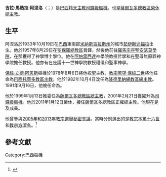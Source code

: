 {{Blpsources|time=2020-01-10T20:23:19+00:00}}
{{Infobox Christian leader
| type             = cardinal
| honorific-prefix =
| name             = 吉拉·馬熱拉·阿涅洛<br />Geraldo Majella Agnelo
| honorific-suffix = 
| title            = [[天主教薩爾瓦多總教區|天主教薩爾瓦多總教區榮休總主教]]
| image            = Geraldomajella2006 (cropped).jpg
| elected          = 
| appointed        = 1999年1月13日
| term             = 
| term_start       = 
| quashed          = 
| term_end         = 2011年1月12日
| predecessor      = {{link-en|路加·莫雷拉·內維斯|Lucas Moreira Neves}}
| opposed          = 
| successor        = {{link-en|穆里洛·拉莫斯·克列傑爾|Murilo Ramos Krieger|穆里洛·施巴士坦·拉莫斯·克列傑爾}}
| other_post       = 
<!---------- Orders ---------->
| ordination       = 1957年6月29日
| ordained_by      = 
| consecration     = 1978年8月6日
| consecrated_by   = [[保祿·立德·阿恩斯|保祿·立德·阿恩斯]]
| cardinal         = 2001年2月21日
| rank             = [[樞機|司鐸級樞機]]
<!---------- Personal details ---------->
| birth_name       = Geraldo Majella Agnelo
| birth_date       = {{birth date and age|1933|10|19|df=yes}}
| birth_place      = [[巴西|巴西]][[米納斯吉拉斯州|米納斯吉拉斯州]][[茹伊斯迪福拉|茹伊斯迪福拉]]
| death_date       = 
| death_place      = 
| buried           = 
| nationality      = 巴西
| religion         = [[天主教|天主教]]
| residence        = 
| parents          = 
| spouse           = 
| children         = 
| occupation       = 
| profession       = 
| previous_post    = 
| alma_mater       = 
| motto            = Caritas cum Fide
| signature        = 
| signature_alt    = 
| coat_of_arms     = Coat of arms of Geraldo Majella Agnelo.svg
| coat_of_arms_alt = 
}}

'''吉拉·馬熱拉·阿涅洛'''（{{lang-pt|Geraldo Majella Agnelo}}；{{bd|1933年|10月19日|catIdx=Geraldo Majella Agnelo}}）是[[巴西|巴西]]籍[[天主教|天主教]][[樞機|司鐸級樞機]]。也是[[天主教薩爾瓦多總教區|薩爾瓦多總教區榮休總主教]]。

==生平==
阿涅洛於1933年10月19日在[[巴西|巴西]]東南部[[米納斯吉拉斯州|米納斯吉拉斯州]]的城市[[茹伊斯迪福拉|茹伊斯迪福拉]]出生。他於1957年6月29日在[[天主教聖保羅總教區|聖保羅總教區]]晉鐸。然後他前往[[羅馬|羅馬]][[宗座聖安瑟莫學院|宗座聖安瑟莫學院]]，在那{{裡}}獲得了神學博士學位。他在[[阿帕雷西達_(聖保羅州)|阿帕雷西達]]神學院教授哲學和在{{link-en|伊皮蘭加 (巴西聖保羅市分區)|Ipiranga (district of São Paulo)|伊皮蘭加}}聖母無原罪神學院擔任教授。他亦有在庇護十一世神學院教授禮儀和聖事神學。

[[保祿·立德·阿恩斯|保祿·立德·阿恩斯]]樞機於1978年8月6日將他祝聖主教，[[教宗若望·保祿二世|教宗若望·保祿二世]]將他任命為[[天主教托萊多教區_(巴西)|巴西托萊多教區主教]]。他於1982年10月4日改任為[[天主教隆德里納總教區|隆德里納總教區總主教]]。1991年9月16日，他被任命為{{link-en|禮儀及聖事部|Congregation for Divine Worship and the Discipline of the Sacraments|禮儀及聖事部秘書長}}。

他於1999年1月13日獲委任為[[天主教薩爾瓦多總教區|薩爾瓦多總教區總主教]]，2001年2月21日獲擢升為[[樞機|司鐸級樞機]]。他於2011年1月12日榮休，{{link-en|穆里洛·拉莫斯·克列傑爾|Murilo Ramos Krieger|穆里洛·施巴士坦·拉莫斯·克列傑爾}}接任薩爾瓦多總教區正權總主教。他現在是{{link-en|宗座移民暨觀光理事會|Pontifical Council for the Pastoral Care of Migrants and Itinerant People}}及{{link-en|宗座教會文化資產委員會|Pontifical Commission for the Cultural Heritage of the Church}}成員。

他曾參與[[2005年教宗選舉秘密會議|2005年]]和[[2013年教宗選舉秘密會議|2013年教宗選舉秘密會議]]，當時分別選出的是[[教宗本篤十六世|教宗本篤十六世]]和[[教宗方濟各|教宗方濟各]]。<ref>{{Cite web |url=http://www.cardinalrating.com/cardinal_1__article_1455.htm |title=Je me suis incliné avec joie devant la volonté de Dieu |accessdate=2014-12-17 |archive-date=2008-10-11 |archive-url=https://web.archive.org/web/20081011220348/http://www.cardinalrating.com/cardinal_1__article_1455.htm |dead-url=yes }}</ref>

==參考文獻==
{{reflist}}

{{樞機團}}
{{Authority control}}
[[Category:巴西樞機|Category:巴西樞機]]